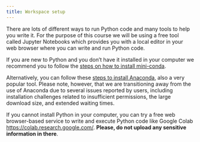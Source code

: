 ```yaml
---
title: Workspace setup
---
```


There are lots of different ways to run Python code and many tools to help you write it. For the purpose of this course we will be using a free tool called Jupyter Notebooks which provides you with a local editor in your web browser where you can write and run Python code.

If you are new to Python and you don't have it installed in your computer we recommend you to follow the [steps on how to install mini-conda](./012-workspace-condaforge.qmd).

Alternatively, you can follow these [steps to install Anaconda](./011-workspace-anaconda.qmd), also a very popular tool. Please note, however, that we are transitioning away from the use of Anaconda due to several issues reported by users, including installation challenges related to insufficient permissions, the large download size, and extended waiting times. 

If you cannot install Python in your computer, you can try a free web browser-based service to write and execute Python code like Google Colab 
<https://colab.research.google.com/>. **Please, do not upload any sensitive information in there**.